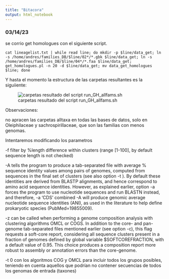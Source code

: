 ```yaml
---
title: "Bitacora"
output: html_notebook
---
```

### 03/14/23

se corrio get homologues con el siguiente  script.

```{}
cat lineagelist.txt | while read line; do mkdir -p $line/data_get; ln -s /home/andres/families_DB/$line/02*/*.gbk $line/data_get; ln -s /home/andres/families_DB/$line/04*/*.faa $line/data_get; get_homologues.pl -n 20 -d $line/data_get; mv data_get_homologues $line; done

```

Y hasta el momento la estructura de las carpetas resultantes es la siguiiente:

![carpetas resultado del script run_GH_allfams.sh](images/tree-d-gethomologs.PNG)

Observaciones:

no apracen las carpetas alltaxa en todas las bases de datos, solo en Oleiphilaceae y sachrospirillaceae, que son las familias con menos genomas.


Intentaremos modificando los parametros

-f filter by %length difference within clusters                (range [1-100], by default sequence length is not 
checked)

-A tells the program to produce a tab-separated file with average % sequence identity values among pairs of genomes, computed from sequences in the final set of clusters (see also option -t ). By default these identities are derived from BLASTP alignments, and hence correspond to amino acid sequence identities. However, as explained earlier, option -a forces the program to use nucleotide sequences and run BLASTN instead, and therefore, -a 'CDS' combined -A will produce genomic average nucleotide sequence identities (ANI), as used in the literature to help define prokaryotic species (PubMed=19855009).

-z can be called when performing a genome composition analysis with clustering algorithms OMCL or COGS. In addition to the core- and pan-genome tab-separated files mentioned earlier (see option -c), this flag requests a soft-core report, considering all sequence clusters present in a fraction of genomes defined by global variable $SOFTCOREFRACTION, with a default value of 0.95. This choice produces a composition report more robust to assembly or annotation errors than the core-genome.

-t 0 con los algoritmos COG y OMCL para incluir todos los grupos posibles, teniendo en cuenta aquellos que podrían no contener secuencias de todos los genomas de entrada (taxones)

